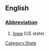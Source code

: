 ==English==
[[Category:State]]
===[[Wiktionary:List of acronyms and abbreviations|Abbreviation]]===
#[[Iowa]] (US state)